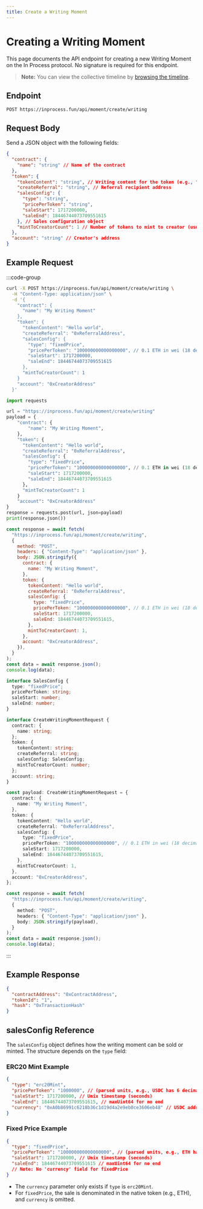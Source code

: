 ```yaml
---
title: Create a Writing Moment
---
```


# Creating a Writing Moment

This page documents the API endpoint for creating a new Writing Moment on the In Process protocol. No signature is required for this endpoint.

> **Note:** You can view the collective timeline by [browsing the timeline](/timeline).

## Endpoint

```
POST https://inprocess.fun/api/moment/create/writing
```

## Request Body

Send a JSON object with the following fields:

```json
{
  "contract": {
    "name": "string" // Name of the contract
  },
  "token": {
    "tokenContent": "string", // Writing content for the token (e.g., "Hello world")
    "createReferral": "string", // Referral recipient address
    "salesConfig": {
      "type": "string",
      "pricePerToken": "string",
      "saleStart": 1717200000,
      "saleEnd": 18446744073709551615
    }, // Sales configuration object
    "mintToCreatorCount": 1 // Number of tokens to mint to creator (usually 1)
  },
  "account": "string" // Creator's address
}
```

## Example Request

:::code-group

```bash [cURL]
curl -X POST https://inprocess.fun/api/moment/create/writing \
  -H "Content-Type: application/json" \
  -d '{
    "contract": {
      "name": "My Writing Moment"
    },
    "token": {
      "tokenContent": "Hello world",
      "createReferral": "0xReferralAddress",
      "salesConfig": {
        "type": "fixedPrice",
        "pricePerToken": "100000000000000000", // 0.1 ETH in wei (18 decimals)
        "saleStart": 1717200000,
        "saleEnd": 18446744073709551615
      },
      "mintToCreatorCount": 1
    }
    "account": "0xCreatorAddress"
  }'
```

```python [Python]
import requests

url = "https://inprocess.fun/api/moment/create/writing"
payload = {
    "contract": {
        "name": "My Writing Moment",
    },
    "token": {
      "tokenContent": "Hello world",
      "createReferral": "0xReferralAddress",
      "salesConfig": {
        "type": "fixedPrice",
        "pricePerToken": "100000000000000000", // 0.1 ETH in wei (18 decimals)
        "saleStart": 1717200000,
        "saleEnd": 18446744073709551615
      },
      "mintToCreatorCount": 1
    }
    "account": "0xCreatorAddress"
}
response = requests.post(url, json=payload)
print(response.json())
```

```javascript [JavaScript]
const response = await fetch(
  "https://inprocess.fun/api/moment/create/writing",
  {
    method: "POST",
    headers: { "Content-Type": "application/json" },
    body: JSON.stringify({
      contract: {
        name: "My Writing Moment",
      },
      token: {
        tokenContent: "Hello world",
        createReferral: "0xReferralAddress",
        salesConfig: {
          type: "fixedPrice",
          pricePerToken: "100000000000000000", // 0.1 ETH in wei (18 decimals)
          saleStart: 1717200000,
          saleEnd: 18446744073709551615,
        },
        mintToCreatorCount: 1,
      },
      account: "0xCreatorAddress",
    }),
  }
);
const data = await response.json();
console.log(data);
```

```typescript [TypeScript]
interface SalesConfig {
  type: "fixedPrice";
  pricePerToken: string;
  saleStart: number;
  saleEnd: number;
}

interface CreateWritingMomentRequest {
  contract: {
    name: string;
  };
  token: {
    tokenContent: string;
    createReferral: string;
    salesConfig: SalesConfig;
    mintToCreatorCount: number;
  };
  account: string;
}

const payload: CreateWritingMomentRequest = {
  contract: {
    name: "My Writing Moment",
  },
  token: {
    tokenContent: "Hello world",
    createReferral: "0xReferralAddress",
    salesConfig: {
      type: "fixedPrice",
      pricePerToken: "100000000000000000", // 0.1 ETH in wei (18 decimals)
      saleStart: 1717200000,
      saleEnd: 18446744073709551615,
    },
    mintToCreatorCount: 1,
  },
  account: "0xCreatorAddress",
};

const response = await fetch(
  "https://inprocess.fun/api/moment/create/writing",
  {
    method: "POST",
    headers: { "Content-Type": "application/json" },
    body: JSON.stringify(payload),
  }
);
const data = await response.json();
console.log(data);
```

:::

## Example Response

```json
{
  "contractAddress": "0xContractAddress",
  "tokenId": "1",
  "hash": "0xTransactionHash"
}
```

## salesConfig Reference

The `salesConfig` object defines how the writing moment can be sold or minted. The structure depends on the `type` field:

### ERC20 Mint Example

```json
{
  "type": "erc20Mint",
  "pricePerToken": "1000000", // (parsed units, e.g., USDC has 6 decimals)
  "saleStart": 1717200000, // Unix timestamp (seconds)
  "saleEnd": 18446744073709551615, // maxUint64 for no end
  "currency": "0xA0b86991c6218b36c1d19d4a2e9eb0ce3606eb48" // USDC address
}
```

### Fixed Price Example

```json
{
  "type": "fixedPrice",
  "pricePerToken": "100000000000000000", // (parsed units, e.g., ETH has 18 decimals)
  "saleStart": 1717200000, // Unix timestamp (seconds)
  "saleEnd": 18446744073709551615 // maxUint64 for no end
  // Note: No 'currency' field for fixedPrice
}
```

- The `currency` parameter only exists if `type` is `erc20Mint`.
- For `fixedPrice`, the sale is denominated in the native token (e.g., ETH), and `currency` is omitted.
